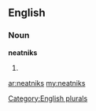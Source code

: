 ==English==

===Noun===
'''neatniks'''

# {{plural of|[[neatnik]]}}

[[Category:English plurals]]

[[ar:neatniks]]
[[my:neatniks]]